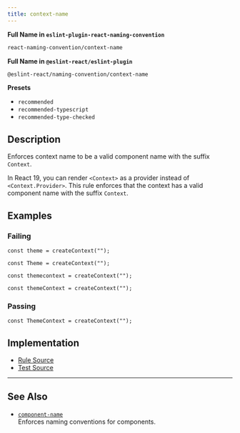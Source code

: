 ```yaml
---
title: context-name
---
```


**Full Name in `eslint-plugin-react-naming-convention`**

```sh copy
react-naming-convention/context-name
```

**Full Name in `@eslint-react/eslint-plugin`**

```sh copy
@eslint-react/naming-convention/context-name
```

**Presets**

- `recommended`
- `recommended-typescript`
- `recommended-type-checked`

## Description

Enforces context name to be a valid component name with the suffix `Context`.

In React 19, you can render `<Context>` as a provider instead of `<Context.Provider>`. This rule enforces that the context has a valid component name with the suffix `Context`.

## Examples

### Failing

```tsx
const theme = createContext("");
```

```tsx
const Theme = createContext("");
```

```tsx
const themecontext = createContext("");
```

```tsx
const themeContext = createContext("");
```

### Passing

```tsx
const ThemeContext = createContext("");
```

## Implementation

- [Rule Source](https://github.com/Rel1cx/eslint-react/tree/main/packages/plugins/eslint-plugin-react-naming-convention/src/rules/context-name.ts)
- [Test Source](https://github.com/Rel1cx/eslint-react/tree/main/packages/plugins/eslint-plugin-react-naming-convention/src/rules/context-name.spec.ts)

---

## See Also

- [`component-name`](./naming-convention-component-name)\
  Enforces naming conventions for components.

